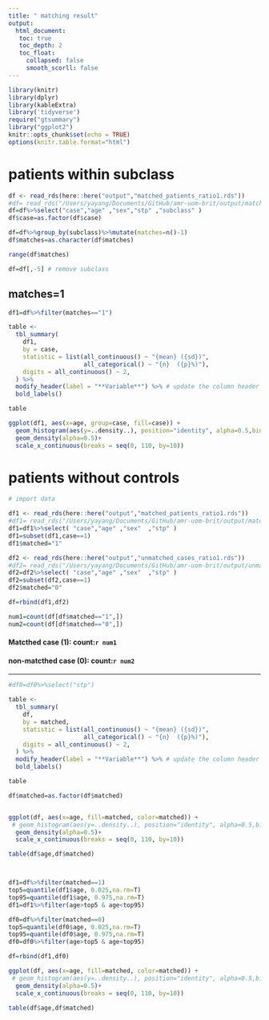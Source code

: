 ```yaml
---
title: " matching result"
output: 
  html_document:
   toc: true
   toc_depth: 2
   toc_float:
     collapsed: false
     smooth_scorll: false
---
```


```r
library(knitr)
library(dplyr)
library(kableExtra)
library('tidyverse')
require("gtsummary")
library("ggplot2")
knitr::opts_chunk$set(echo = TRUE)
options(knitr.table.format="html")
```

# patients within subclass
```r
df <- read_rds(here::here("output","matched_patients_ratio1.rds"))
#df= read_rds("/Users/yayang/Documents/GitHub/amr-uom-brit/output/matched_patients.rds")
df=df%>%select("case","age" ,"sex","stp" ,"subclass" ) 
df$case=as.factor(df$case)
```

```r
df=df%>%group_by(subclass)%>%mutate(matches=n()-1)
df$matches=as.character(df$matches)

range(df$matches)

df=df[,-5] # remove subclass
```

## matches=1
```r

df1=df%>%filter(matches=="1")

table <- 
  tbl_summary(
    df1,
    by = case, 
    statistic = list(all_continuous() ~ "{mean} ({sd})",
                     all_categorical() ~ "{n}  ({p}%)"),
    digits = all_continuous() ~ 2,
  ) %>%
  modify_header(label = "**Variable**") %>% # update the column header
  bold_labels() 

table
```


```r
ggplot(df1, aes(x=age, group=case, fill=case)) +
  geom_histogram(aes(y=..density..), position="identity", alpha=0.5,bins=30)+
  geom_density(alpha=0.5)+
  scale_x_continuous(breaks = seq(0, 110, by=10))

```



# patients without controls

```r
# import data

df1 <- read_rds(here::here("output","matched_patients_ratio1.rds"))
#df1= read_rds("/Users/yayang/Documents/GitHub/amr-uom-brit/output/matched_patients.rds")
df1=df1%>%select( "case","age" ,"sex"  ,"stp" ) 
df1=subset(df1,case==1)
df1$matched="1"

df2 <- read_rds(here::here("output","unmatched_cases_ratio1.rds"))
#df2= read_rds("/Users/yayang/Documents/GitHub/amr-uom-brit/output/unmatched_cases.rds.rds")
df2=df2%>%select( "case","age" ,"sex"  ,"stp" ) 
df2=subset(df2,case==1)
df2$matched="0"

df=rbind(df1,df2)

```


```r
num1=count(df[df$matched=="1",])
num2=count(df[df$matched=="0",])
```

#### Matcthed case (1): **count:`r num1`**
#### non-matcthed case (0): **count:`r num2`**

***




```r

#df0=df0%>%select("stp")

table <- 
  tbl_summary(
    df,
    by = matched, 
    statistic = list(all_continuous() ~ "{mean} ({sd})",
                     all_categorical() ~ "{n}  ({p}%)"),
    digits = all_continuous() ~ 2,
  ) %>%
  modify_header(label = "**Variable**") %>% # update the column header
  bold_labels() 

table
```


```r
df$matched=as.factor(df$matched)


ggplot(df, aes(x=age, fill=matched, color=matched)) +
 # geom_histogram(aes(y=..density..), position="identity", alpha=0.5,bins=30)+
  geom_density(alpha=0.5)+
  scale_x_continuous(breaks = seq(0, 110, by=10))

table(df$age,df$matched)



df1=df%>%filter(matched==1)
top5=quantile(df1$age, 0.025,na.rm=T)
top95=quantile(df1$age, 0.975,na.rm=T)
df1=df1%>%filter(age>top5 & age<top95)

df0=df%>%filter(matched==0)
top5=quantile(df0$age, 0.025,na.rm=T)
top95=quantile(df0$age, 0.975,na.rm=T)
df0=df0%>%filter(age>top5 & age<top95)

df=rbind(df1,df0)

ggplot(df, aes(x=age, fill=matched, color=matched)) +
 # geom_histogram(aes(y=..density..), position="identity", alpha=0.5,bins=30)+
  geom_density(alpha=0.5)+
  scale_x_continuous(breaks = seq(0, 110, by=10))

table(df$age,df$matched)

```


